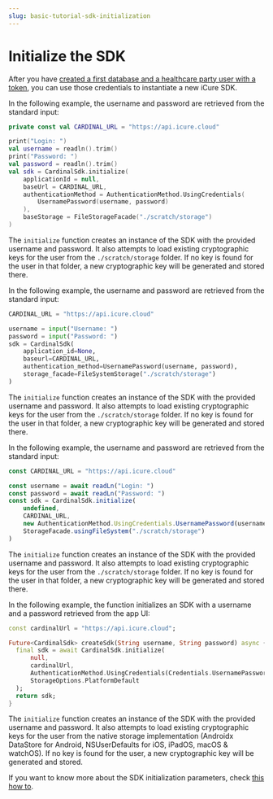 ```yaml
---
slug: basic-tutorial-sdk-initialization
---
```



# Initialize the SDK

After you have [created a first database and a healthcare party user with a token](/tutorial/basic/sdk-basic-tutorial),
you can use those credentials to instantiate a new iCure SDK.

<LanguageTabs>
<TabItem value="kotlin">

In the following example, the username and password are retrieved from the standard input:

```kotlin
private const val CARDINAL_URL = "https://api.icure.cloud"

print("Login: ")
val username = readln().trim()
print("Password: ")
val password = readln().trim()
val sdk = CardinalSdk.initialize(
	applicationId = null,
	baseUrl = CARDINAL_URL,
	authenticationMethod = AuthenticationMethod.UsingCredentials(
		UsernamePassword(username, password)
	),
	baseStorage = FileStorageFacade("./scratch/storage")
)
```

The `initialize` function creates an instance of the SDK with the provided username and password. It also attempts to
load existing cryptographic keys for the user from the `./scratch/storage` folder. If no key is found for the user in
that folder, a new cryptographic key will be generated and stored there.
</TabItem>
<TabItem value="python">

In the following example, the username and password are retrieved from the standard input:

```python
CARDINAL_URL = "https://api.icure.cloud"

username = input("Username: ")
password = input("Password: ")
sdk = CardinalSdk(
	application_id=None,
	baseurl=CARDINAL_URL,
	authentication_method=UsernamePassword(username, password),
	storage_facade=FileSystemStorage("./scratch/storage")
)
```

The `initialize` function creates an instance of the SDK with the provided username and password. It also attempts to
load existing cryptographic keys for the user from the `./scratch/storage` folder. If no key is found for the user in
that folder, a new cryptographic key will be generated and stored there.
</TabItem>
<TabItem value="typescript">

In the following example, the username and password are retrieved from the standard input:

```typescript
const CARDINAL_URL = "https://api.icure.cloud"

const username = await readLn("Login: ")
const password = await readLn("Password: ")
const sdk = CardinalSdk.initialize(
	undefined,
	CARDINAL_URL,
	new AuthenticationMethod.UsingCredentials.UsernamePassword(username, password),
	StorageFacade.usingFileSystem("./scratch/storage")
)
```

The `initialize` function creates an instance of the SDK with the provided username and password. It also attempts to
load existing cryptographic keys for the user from the `./scratch/storage` folder. If no key is found for the user in
that folder, a new cryptographic key will be generated and stored there.
</TabItem>
<TabItem value="dart">

In the following example, the function initializes an SDK with a username and a password retrieved from the app UI:

```dart
const cardinalUrl = "https://api.icure.cloud";

Future<CardinalSdk> createSdk(String username, String password) async {
  final sdk = await CardinalSdk.initialize(
      null,
      cardinalUrl,
      AuthenticationMethod.UsingCredentials(Credentials.UsernamePassword(username, password)),
      StorageOptions.PlatformDefault
  );
  return sdk;
}
```

The `initialize` function creates an instance of the SDK with the provided username and password. It also attempts to
load existing cryptographic keys for the user from the native storage implementation (Androidx DataStore for Android,
NSUserDefaults for iOS, iPadOS, macOS & watchOS). If no key is found for the user, a new cryptographic key will be generated 
and stored.
</TabItem>
</LanguageTabs>

If you want to know more about the SDK initialization parameters, check [this how to](/how-to/initialize-the-sdk/).